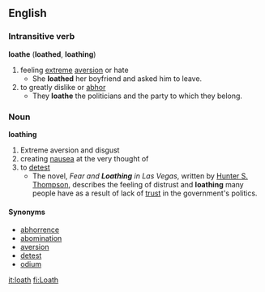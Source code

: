 ==English==
=== Intransitive verb ===
'''loathe''' ('''loathed''', '''loathing''')
# feeling [[extreme]] [[aversion]] or hate
#* She '''loathed''' her boyfriend and asked him to leave.
# to greatly dislike or [[abhor]]
#*They '''loathe''' the politicians and the party to which they belong.

=== Noun ===
'''loathing'''
# Extreme aversion and disgust
# creating [[nausea]] at the very thought of
# to [[detest]]
#*The novel, ''Fear and '''Loathing''' in Las Vegas'', written by [[:w:Hunter S. Thompson|Hunter S. Thompson]], describes the feeling of distrust and '''loathing''' many people have as a result of lack of [[trust]] in the government's politics.
==== Synonyms ====
*[[abhorrence]]
*[[abomination]]
*[[aversion]]
*[[detest]]
*[[odium]]

[[it:loath]]
[[fi:Loath]]